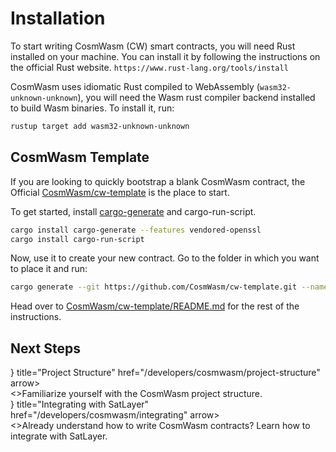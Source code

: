 
# Installation

To start writing CosmWasm (CW) smart contracts, you will need Rust installed on your machine.
You can install it by following the instructions on the official Rust website. `https://www.rust-lang.org/tools/install`

CosmWasm uses idiomatic Rust compiled to WebAssembly (`wasm32-unknown-unknown`),
you will need the Wasm rust compiler backend installed to build Wasm binaries.
To install it, run:

```sh
rustup target add wasm32-unknown-unknown
```

## CosmWasm Template

If you are looking to quickly bootstrap a blank CosmWasm contract,
the Official [CosmWasm/cw-template](https://github.com/CosmWasm/cw-template)
is the place to start.

To get started, install [cargo-generate](https://github.com/ashleygwilliams/cargo-generate) and cargo-run-script.

```sh
cargo install cargo-generate --features vendored-openssl
cargo install cargo-run-script
```

Now, use it to create your new contract.
Go to the folder in which you want to place it and run:

```sh
cargo generate --git https://github.com/CosmWasm/cw-template.git --name PROJECT_NAME
```

Head over to [CosmWasm/cw-template/README.md](https://github.com/CosmWasm/cw-template/blob/main/README.md#creating-a-new-repo-from-template)
for the rest of the instructions.

## Next Steps

<Cards num={2}>
  <Cards.Card
    icon={<AcademicCapIcon/>}
    title="Project Structure"
    href="/developers/cosmwasm/project-structure"
    arrow>
    <div className="x:p-4 x:grow x:bg-white x:dark:bg-black x:leading-7">
      <>Familiarize yourself with the CosmWasm project structure.</>
    </div>
  </Cards.Card>
  <Cards.Card
    icon={<SparklesIcon/>}
    title="Integrating with SatLayer"
    href="/developers/cosmwasm/integrating"
    arrow>
    <div className="x:p-4 x:grow x:bg-white x:dark:bg-black x:leading-7">
      <>Already understand how to write CosmWasm contracts? Learn how to integrate with SatLayer.</>
    </div>
  </Cards.Card>
</Cards>